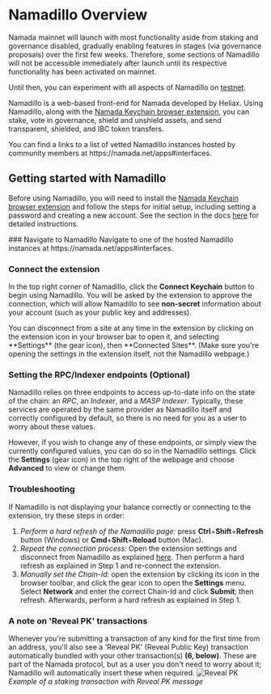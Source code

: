 
# Namadillo Overview

<Callout type='info'>
Namada mainnet will launch with most functionality aside from staking and governance disabled, gradually enabling features in stages (via governance proposals) over the first 
few weeks. Therefore, some sections of Namadillo will not be accessible immediately after launch until its respective functionality has been activated on mainnet.  

Until then, you can experiment with all aspects of Namadillo on [testnet](../networks/testnets.mdx).
</Callout>

Namadillo is a web-based front-end for Namada developed by Heliax. Using Namadillo, along with the [Namada Keychain browser extension](./wallet/web-wallet.mdx), 
you can stake, vote in governance, shield and unshield assets, and send transparent, shielded, and IBC token transfers.  

<Callout emoji='😎'>
You can find a links to a list of vetted Namadillo instances hosted by community members at https://namada.net/apps#interfaces.
</Callout>

## Getting started with Namadillo

Before using Namadillo, you will need to install the [Namada Keychain browser extension](../wallet/web-wallet.mdx) and 
follow the steps for initial setup, including setting a password and creating a new account. See the section in the docs [here](../wallet/web-wallet.mdx) for detailed 
instructions.

<Steps>
### Navigate to Namadillo
Navigate to one of the hosted Namadillo instances at https://namada.net/apps#interfaces.

### Connect the extension
In the top right corner of Namadillo, click the **Connect Keychain** button to begin using Namadillo. You will be asked by the extension 
to approve the connection, which will allow Namadillo to see **non-secret** information about your account (such as your public key and addresses).

<Callout type='info'>
You can disconnect from a site at any time in the extension by clicking on the extension icon in your browser bar to open it, and selecting 
**Settings** (the gear icon), then **Connected Sites**. (Make sure you're opening the settings in the extension itself, not the Namadillo webpage.)
</Callout>

</Steps>

### Setting the RPC/Indexer endpoints (Optional)
Namadillo relies on three endpoints to access up-to-date info on the state of the chain: an *RPC*, an *Indexer*, and a *MASP Indexer*. 
Typically, these services are operated by the same provider as Namadillo itself and correctly configured by default, so there is no need for you 
as a user to worry about these values.  

However, if you wish to change any of these endpoints, or simply view the currently configured values, you can do so in the Namadillo settings. Click 
the **Settings** (gear icon) in the top right of the webpage and choose **Advanced** to view or change them.

### Troubleshooting
If Namadillo is not displaying your balance correctly or connecting to the extension, try 
these steps in order:
1. *Perform a hard refresh of the Namadillo page:* press **Ctrl**+**Shift**+**Refresh** button (Windows) or **Cmd**+**Shift**+**Reload** button (Mac).
2. *Repeat the connection process:* Open the extension settings and disconnect from Namadillo as explained [here](#connect-the-extension). Then perform a hard refresh 
as explained in Step 1 and re-connect the extension.
3. *Manually set the Chain-Id*: open the extension by clicking its icon in the browser toolbar, and click the gear icon to open the 
**Settings** menu. Select **Network** and enter the correct Chain-Id and click **Submit**; then refresh. Afterwards, perform a hard refresh as 
explained in Step 1.

### A note on 'Reveal PK' transactions
Whenever you're submitting a transaction of any kind for the first time from an address, you'll also see a 'Reveal PK' (Reveal Public Key) 
transaction automatically bundled with your other transaction(s) **(6, below)**. These are part of the Namada protocol, but as a user you don't need 
to worry about it; Namadillo will automatically insert these when required.
![Reveal PK](../../../public/images/namadillo/stake5.png)
*Example of a staking transaction with Reveal PK message*